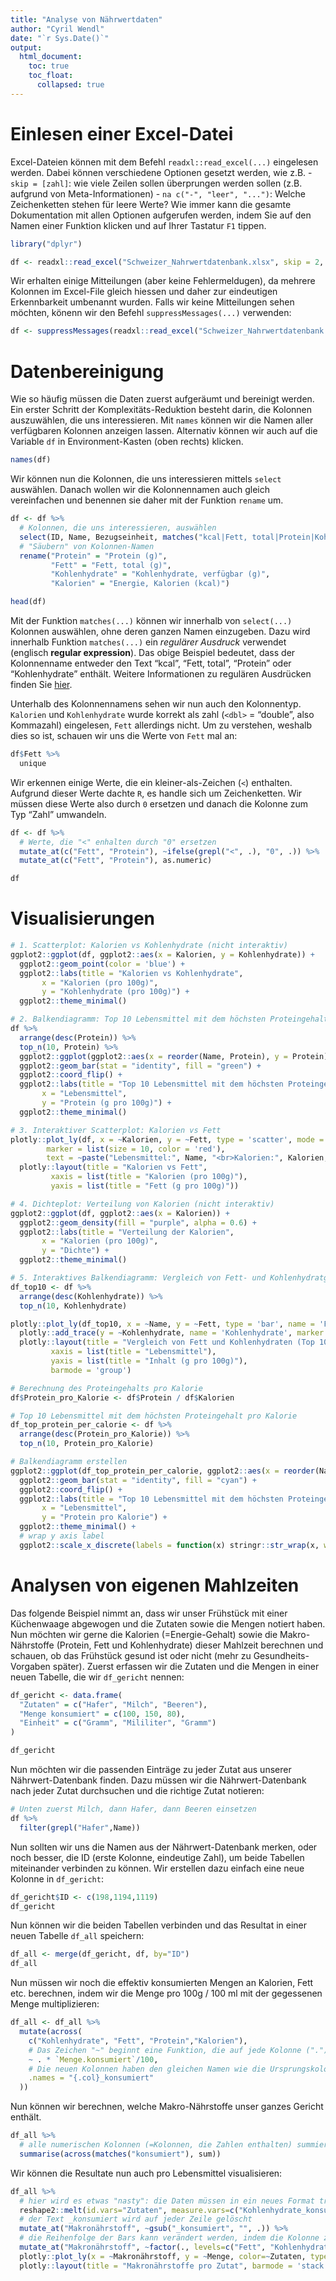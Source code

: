 ```yaml
---
title: "Analyse von Nährwertdaten"
author: "Cyril Wendl"
date: "`r Sys.Date()`"
output:
  html_document:
    toc: true
    toc_float:
      collapsed: true
---
```


# Einlesen einer Excel-Datei

Excel-Dateien können mit dem Befehl `readxl::read_excel(...)` eingelesen werden. Dabei können verschiedene Optionen gesetzt werden, wie z.B.
- `skip = [zahl]`: wie viele Zeilen sollen überprungen werden sollen (z.B. aufgrund von Meta-Informationen)
- `na c("-", "leer", "...")`: Welche Zeichenketten stehen für leere Werte?
Wie immer kann die gesamte Dokumentation mit allen Optionen aufgerufen werden, indem Sie auf den Namen einer Funktion klicken und auf Ihrer Tastatur `F1` tippen.

```r
library("dplyr")
```

```r
df <- readxl::read_excel("Schweizer_Nahrwertdatenbank.xlsx", skip = 2, na = c("Sp."))
```

Wir erhalten einige Mitteilungen (aber keine Fehlermeldugen), da mehrere Kolonnen im Excel-File gleich hiessen und daher zur eindeutigen Erkennbarkeit umbenannt wurden. Falls wir keine Mitteilungen sehen möchten, könenn wir den Befehl `suppressMessages(...)` verwenden:

```r
df <- suppressMessages(readxl::read_excel("Schweizer_Nahrwertdatenbank.xlsx", skip = 2, na = c("Sp.")))
```

# Datenbereinigung

Wie so häufig müssen die Daten zuerst aufgeräumt und bereinigt werden. Ein erster Schritt der Komplexitäts-Reduktion besteht darin, die Kolonnen auszuwählen, die uns interessieren. Mit `names` können wir die Namen aller verfügbaren Kolonnen anzeigen lassen. Alternativ können wir auch auf die Variable `df` in Environment-Kasten (oben rechts) klicken.

```r
names(df)
```

Wir können nun die Kolonnen, die uns interessieren mittels `select` auswählen. Danach wollen wir die Kolonnennamen auch gleich vereinfachen und benennen sie daher mit der Funktion `rename` um.

```r
df <- df %>%
  # Kolonnen, die uns interessieren, auswählen
  select(ID, Name, Bezugseinheit, matches("kcal|Fett, total|Protein|Kohlenhydrate")) %>%
  # "Säubern" von Kolonnen-Namen
  rename("Protein" = "Protein (g)",
         "Fett" = "Fett, total (g)",
         "Kohlenhydrate" = "Kohlenhydrate, verfügbar (g)",
         "Kalorien" = "Energie, Kalorien (kcal)")

head(df)
```

Mit der Funktion `matches(...)` können wir innerhalb von `select(...)` Kolonnen auswählen, ohne deren ganzen Namen einzugeben. Dazu wird innerhalb Funktion `matches(...)` ein *regulärer Ausdruck* verwendet (englisch **regular expression**). Das obige Beispiel bedeutet, dass der Kolonnenname entweder den Text "kcal", "Fett, total", "Protein" oder "Kohlenhydrate" enthält. Weitere Informationen zu regulären Ausdrücken finden Sie [hier](https://stringr.tidyverse.org/articles/regular-expressions.html).

Unterhalb des Kolonnennamens sehen wir nun auch den Kolonnentyp. `Kalorien` und `Kohlenhydrate` wurde korrekt als zahl (`<dbl>` = "double", also Kommazahl) eingelesen, `Fett` allerdings nicht. Um zu verstehen, weshalb dies so ist, schauen wir uns die Werte von `Fett` mal an:

```r
df$Fett %>%
  unique
```

Wir erkennen einige Werte, die ein kleiner-als-Zeichen (`<`) enthalten. Aufgrund dieser Werte dachte `R`, es handle sich um Zeichenketten. Wir müssen diese Werte also durch `0` ersetzen und danach die Kolonne zum Typ "Zahl" umwandeln.

```r
df <- df %>%
  # Werte, die "<" enhalten durch "0" ersetzen
  mutate_at(c("Fett", "Protein"), ~ifelse(grepl("<", .), "0", .)) %>%
  mutate_at(c("Fett", "Protein"), as.numeric)

df
```

# Visualisierungen
```r
# 1. Scatterplot: Kalorien vs Kohlenhydrate (nicht interaktiv)
ggplot2::ggplot(df, ggplot2::aes(x = Kalorien, y = Kohlenhydrate)) +
  ggplot2::geom_point(color = 'blue') +
  ggplot2::labs(title = "Kalorien vs Kohlenhydrate",
       x = "Kalorien (pro 100g)",
       y = "Kohlenhydrate (pro 100g)") +
  ggplot2::theme_minimal()
```

```r
# 2. Balkendiagramm: Top 10 Lebensmittel mit dem höchsten Proteingehalt (nicht interaktiv)
df %>%
  arrange(desc(Protein)) %>%
  top_n(10, Protein) %>%
  ggplot2::ggplot(ggplot2::aes(x = reorder(Name, Protein), y = Protein)) +
  ggplot2::geom_bar(stat = "identity", fill = "green") +
  ggplot2::coord_flip() +
  ggplot2::labs(title = "Top 10 Lebensmittel mit dem höchsten Proteingehalt",
       x = "Lebensmittel",
       y = "Protein (g pro 100g)") +
  ggplot2::theme_minimal()
```

```r
# 3. Interaktiver Scatterplot: Kalorien vs Fett
plotly::plot_ly(df, x = ~Kalorien, y = ~Fett, type = 'scatter', mode = 'markers',
        marker = list(size = 10, color = 'red'),
        text = ~paste("Lebensmittel:", Name, "<br>Kalorien:", Kalorien, "<br>Fett:", Fett)) %>%
  plotly::layout(title = "Kalorien vs Fett",
         xaxis = list(title = "Kalorien (pro 100g)"),
         yaxis = list(title = "Fett (g pro 100g)"))
```

```r
# 4. Dichteplot: Verteilung von Kalorien (nicht interaktiv)
ggplot2::ggplot(df, ggplot2::aes(x = Kalorien)) +
  ggplot2::geom_density(fill = "purple", alpha = 0.6) +
  ggplot2::labs(title = "Verteilung der Kalorien",
       x = "Kalorien (pro 100g)",
       y = "Dichte") +
  ggplot2::theme_minimal()
```

```r
# 5. Interaktives Balkendiagramm: Vergleich von Fett- und Kohlenhydratgehalt
df_top10 <- df %>%
  arrange(desc(Kohlenhydrate)) %>%
  top_n(10, Kohlenhydrate)

plotly::plot_ly(df_top10, x = ~Name, y = ~Fett, type = 'bar', name = 'Fett', marker = list(color = 'blue')) %>%
  plotly::add_trace(y = ~Kohlenhydrate, name = 'Kohlenhydrate', marker = list(color = 'orange')) %>%
  plotly::layout(title = "Vergleich von Fett und Kohlenhydraten (Top 10 Lebensmittel)",
         xaxis = list(title = "Lebensmittel"),
         yaxis = list(title = "Inhalt (g pro 100g)"),
         barmode = 'group')
```

```r
# Berechnung des Proteingehalts pro Kalorie
df$Protein_pro_Kalorie <- df$Protein / df$Kalorien

# Top 10 Lebensmittel mit dem höchsten Proteingehalt pro Kalorie
df_top_protein_per_calorie <- df %>%
  arrange(desc(Protein_pro_Kalorie)) %>%
  top_n(10, Protein_pro_Kalorie)

# Balkendiagramm erstellen
ggplot2::ggplot(df_top_protein_per_calorie, ggplot2::aes(x = reorder(Name, Protein_pro_Kalorie), y = Protein_pro_Kalorie)) +
  ggplot2::geom_bar(stat = "identity", fill = "cyan") +
  ggplot2::coord_flip() +
  ggplot2::labs(title = "Top 10 Lebensmittel mit dem höchsten Proteingehalt pro Kalorie",
       x = "Lebensmittel",
       y = "Protein pro Kalorie") +
  ggplot2::theme_minimal() +
  # wrap y axis label
  ggplot2::scale_x_discrete(labels = function(x) stringr::str_wrap(x, width = 40))

```

# Analysen von eigenen Mahlzeiten

Das folgende Beispiel nimmt an, dass wir unser Frühstück mit einer Küchenwaage abgewogen und die Zutaten sowie die Mengen notiert haben. Nun möchten wir gerne die Kalorien (=Energie-Gehalt) sowie die Makro-Nährstoffe (Protein, Fett und Kohlenhydrate) dieser Mahlzeit berechnen und schauen, ob das Frühstück gesund ist oder nicht (mehr zu Gesundheits-Vorgaben später). Zuerst erfassen wir die Zutaten und die Mengen in einer neuen Tabelle, die wir `df_gericht` nennen:

```r
df_gericht <- data.frame(
  "Zutaten" = c("Hafer", "Milch", "Beeren"),
  "Menge konsumiert" = c(100, 150, 80),
  "Einheit" = c("Gramm", "Mililiter", "Gramm")
)

df_gericht
```
Nun möchten wir die passenden Einträge zu jeder Zutat aus unserer Nährwert-Datenbank finden. Dazu müssen wir die Nährwert-Datenbank nach jeder Zutat durchsuchen und die richtige Zutat notieren:

```r
# Unten zuerst Milch, dann Hafer, dann Beeren einsetzen
df %>%
  filter(grepl("Hafer",Name))
```
Nun sollten wir uns die Namen aus der Nährwert-Datenbank merken, oder noch besser, die ID (erste Kolonne, eindeutige Zahl), um beide Tabellen miteinander verbinden zu können. Wir erstellen dazu einfach eine neue Kolonne in `df_gericht`:
```r
df_gericht$ID <- c(198,1194,1119)
df_gericht
```


Nun können wir die beiden Tabellen verbinden und das Resultat in einer neuen Tabelle `df_all` speichern:
```r
df_all <- merge(df_gericht, df, by="ID")
df_all
```

Nun müssen wir noch die effektiv konsumierten Mengen an Kalorien, Fett etc. berechnen, indem wir die Menge pro 100g / 100 ml mit der gegessenen Menge multiplizieren:

```r
df_all <- df_all %>%
  mutate(across(
    c("Kohlenhydrate", "Fett", "Protein","Kalorien"), 
    # Das Zeichen "~" beginnt eine Funktion, die auf jede Kolonne (".") angewandt wird
    ~ . * `Menge.konsumiert`/100,
    # Die neuen Kolonnen haben den gleichen Namen wie die Ursprungskolonnen plus den Zusatz "_konsumiert".
    .names = "{.col}_konsumiert"
  ))
```


Nun können wir berechnen, welche Makro-Nährstoffe unser ganzes Gericht enthält.
```r
df_all %>%
  # alle numerischen Kolonnen (=Kolonnen, die Zahlen enthalten) summieren
  summarise(across(matches("konsumiert"), sum))
```
Wir können die Resultate nun auch pro Lebensmittel visualisieren:
```r
df_all %>%
  # hier wird es etwas "nasty": die Daten müssen in ein neues Format transformiert werden, damit plotly sie gut visualisieren kann.
  reshape2::melt(id.vars="Zutaten", measure.vars=c("Kohlenhydrate_konsumiert", "Fett_konsumiert","Protein_konsumiert"),value.name = "Menge", variable.name="Makronährstoff") %>% 
  # der Text _konsumiert wird auf jeder Zeile gelöscht
  mutate_at("Makronährstoff", ~gsub("_konsumiert", "", .)) %>%
  # die Reihenfolge der Bars kann verändert werden, indem die Kolonne zum Typ "geordneter Faktor" abgeändert wird.  
  mutate_at("Makronährstoff", ~factor(., levels=c("Fett", "Kohlenhydrate", "Protein"), ordered = T)) %>%
  plotly::plot_ly(x = ~Makronährstoff, y = ~Menge, color=~Zutaten, type = 'bar', hovertemplate = ~paste("Lebensmittel:", Zutaten, "<br>", Makronährstoff, ":", Menge)) %>%
  plotly::layout(title = "Makronährstoffe pro Zutat", barmode = 'stack', yaxis = list(title = "Menge (g)"))
```


